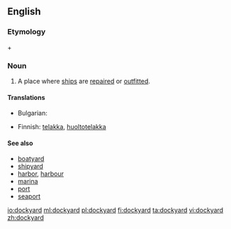 ==English==

===Etymology===
{{term|dock}} + {{term|yard}}

===Noun===
{{en-noun}}

# A place where [[ship]]s are [[repair|repaired]] or [[outfit|outfitted]].

====Translations====
{{trans-top|ship repair place}}
* Bulgarian: {{t|bg|корабостроителница|f}}
{{trans-mid}}
* Finnish: [[telakka]], [[huoltotelakka]]
{{trans-bottom}}

====See also====
* [[boatyard]]
* [[shipyard]]
* [[harbor]], [[harbour]]
* [[marina]]
* [[port]]
* [[seaport]]

[[io:dockyard]]
[[ml:dockyard]]
[[pl:dockyard]]
[[fi:dockyard]]
[[ta:dockyard]]
[[vi:dockyard]]
[[zh:dockyard]]